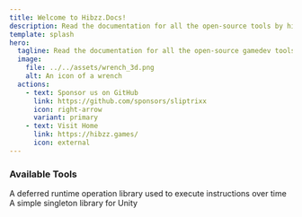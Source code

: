 ```yaml
---
title: Welcome to Hibzz.Docs!
description: Read the documentation for all the open-source tools by hibzz.games
template: splash
hero:
  tagline: Read the documentation for all the open-source gamedev tools by hibzz.games
  image:
    file: ../../assets/wrench_3d.png
    alt: An icon of a wrench
  actions:
    - text: Sponsor us on GitHub
      link: https://github.com/sponsors/sliptrixx
      icon: right-arrow
      variant: primary
    - text: Visit Home
      link: https://hibzz.games/
      icon: external
---
```



### Available Tools

<CardGrid>
  <Card title="Dropl" icon='fluent-emoji:droplet' link='/dropl/getting-started/'>
  A deferred runtime operation library used to execute instructions over time
  </Card>

  <Card title="Singleton" icon='fluent-emoji:file-cabinet' link='/singletons/getting-started/'>
  A simple singleton library for Unity
  </Card>

</CardGrid>
